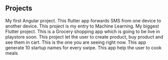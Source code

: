 ## Projects

<ProjectCard title="Tic Tac Toe" link="https://github.com/dhinesh-venkat/Angular-tictactoe" bg="linear-gradient(to right, #4568dc 20%, #b06ab3 100%)">
My first Angular project.
</ProjectCard>

<ProjectCard title="Emitter" link="https://github.com/dhinesh-venkat/" bg="linear-gradient(to right, #42275a 0%, #734b6d 100%)">
This flutter app forwards SMS from one device to another device.
</ProjectCard>

<ProjectCard title="Mountain Car using Reinforcement Learning" link="https://github.com/dhinesh-venkat/Mountain-Car" bg="linear-gradient(to right, #D4145A 0%, #FBB03B 100%)">
This project is my entry to Machine Learning.
</ProjectCard>

<ProjectCard title="Easy Shop" link="https://github.com/dhinesh-venkat/Easy-Shop" bg="linear-gradient(to right, #614385 0%, #00CDAC 100%)">
My biggest Flutter project. This is a Grocery shopping app which is going to be live in playstore soon.
</ProjectCard>

<ProjectCard title="Online shopping app with Flutter" link="https://github.com/dhinesh-venkat/Online-Shop" bg="linear-gradient(to right, #56AB2F 0%, #48B1BF 100%)">
This project let the user to create product, buy product and see them in cart.
</ProjectCard>

<ProjectCard title="My portfolio site using gatsby" link="https://github.com/dhinesh-venkat/Portfolio" bg="linear-gradient(to right, #bdc3c7 0%, #2c3e50 100%)">
This is the one you are seeing right now.
</ProjectCard>

<ProjectCard title="Startup name generator using flutter" link="https://github.com/dhinesh-venkat/Startup-Name-Generator" bg="linear-gradient(to right, #42275a 0%, #734b6d 100%)">
This app generate 10 startup names for every swipe. 
</ProjectCard>

<ProjectCard title="Meals app using flutter" link="https://github.com/dhinesh-venkat/Meals-App/tree/master/meals" bg="linear-gradient(to right, #ffafbd 10%, #6dd5ed 100%)">
This app help the user to cook meals
</ProjectCard>

